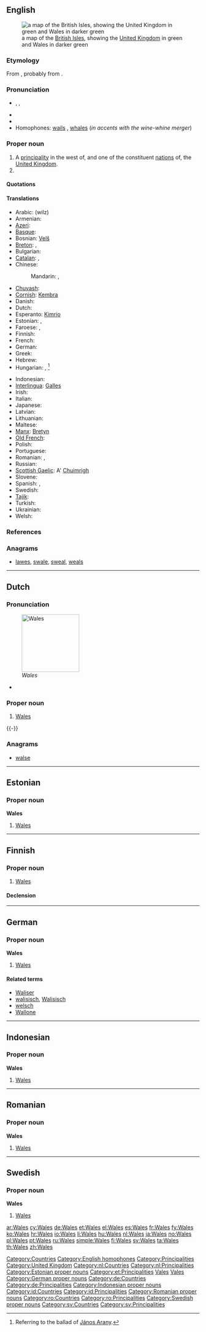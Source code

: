 {{also|wales}}
==English==
[[Image:UK wales.png|thumb|a map of the [[British Isles]], showing the [[United Kingdom]] in green and Wales in darker green]]
===Etymology===
From {{etyl|gem}} {{term|Walha||foreigner}}, probably from {{term|Volcae}}.

===Pronunciation===
* {{a|UK|US}} {{enPR|wālz}}, {{IPA|/weɪlz/}}, {{SAMPA|/weIlz/}}
* {{audio|en-us-Wales.ogg|Audio (US)}}
* {{rhymes|eɪlz}}
* Homophones: [[wail]]s , [[whale]]s (''in accents with the wine-whine merger'')

===Proper noun===
{{en-proper noun}}

# A [[principality]] in the west of, and one of the constituent [[nation]]s of, the [[United Kingdom]].
# {{surname}}

====Quotations====
{{cite-book |title=The Oxford Illustrated Dictionary |page=949 |publisher=Oxford University Press |year=1976 |origyear=1975 |location=Great Britain |author= |passage=Wales (-lz). Principality occupying extreme W. of central southern portion of Gt Britain}}

====Translations====
{{trans-top|a constituent nation of the UK}}
* Arabic: {{Arab|[[ويلز]]}} (wilz) {{f}}
* Armenian: {{t-|hy|Ուելս|tr=Uels}}
* [[Azeri]]: {{t|az|Uels|xs=Azeri}}
* [[Basque]]: {{t+|eu|Gales|xs=Basque}}
* Bosnian: [[Velš]] {{m}}
* [[Breton]]: {{t+|br|Kembre|xs=Breton}}, {{t|br|Bro-Gembre|xs=Breton}}
* Bulgarian: {{t|bg|Уелс|tr=Uéls}}
* [[Catalan]]: {{t-|ca|Gal·les|m}},  {{t|ca|pais de Gal·les|m}}
* Chinese:
*: Mandarin: {{t-|cmn|威爾士|sc=Hani}}, {{t-|cmn|威尔士|tr=Wēiěrshì|sc=Hani}}
* [[Chuvash]]: {{tø|cv|Уэльс|tr=Uɛl’s|sc=Cyrl}}
* [[Cornish]]: [[Kembra]]
* Danish: {{t-|da|Wales}}
* Dutch: {{t+|nl|Wales|n}}
* Esperanto: [[Kimrio]]
* Estonian: {{t+|et|Wales}}, {{t|et|Kõmrimaa}}
* Faroese: {{t-|fo|Wales|xs=Faroese}}, {{t-|fo|Kymru|xs=Faroese}}
* Finnish: {{t+|fi|Wales}}
* French: {{t+|fr|Pays de Galles|m}}
* German: {{t+|de|Wales|n}}
* Greek: {{t+|el|Ουαλία|f|tr=Oualía}}
* Hebrew: {{t|he|וולס|tr=vols}}
* Hungarian: {{t+|hu|Wales}},  {{t|hu|Velsz}} {{qualifier|poetic, archaic}}<ref>Referring to the ballad of [[w:János Arany|János Arany]].</ref>
{{trans-mid}}
* Indonesian: {{t-|id|Wales|xs=Indonesian}}
* [[Interlingua]]: [[Galles]]
* Irish: {{t|ga|Breatain Bheag|f|alt=an Bhreatain Bheag|xs=Irish}}
* Italian: {{t+|it|Galles}}
* Japanese: {{t+|ja|ウェールズ|tr=Wēruzu}}
* Latvian: {{t|lv|Velsa|f|xs=Latvian}}
* Lithuanian: {{t|lt|Velsas|m|xs=Lithuanian}}
* Maltese: {{t-|mt|Wales|xs=Maltese}}
* [[Manx]]: [[Bretyn]]
* [[Old French]]: {{tø|fro|Gales|f}}
* Polish: {{t+|pl|Walia|f}}
* Portuguese: {{t+|pt|País de Gales|m}}
* Romanian: {{t|ro|Ţara Galilor|f}}, {{t-|ro|Wales|n}}
* Russian: {{t-|ru|Уэльс|m|tr=Uɛ́l’s}}
* [[Scottish Gaelic]]: A' [[Cuimrigh|Chuimrigh]] {{f}}
* Slovene: {{t-|sl|Wales|m}}
* Spanish: {{t+|es|Gales}}, {{t-|es|País de Gales|m}}
* Swedish: {{t+|sv|Wales}}
* [[Tajik]]: {{t|tg|Уелс|sc=Cyrl|xs=Tajik}}
* Turkish: {{t+|tr|Galler}}
* Ukrainian: {{t|uk|Уельс|m|tr=Uel’s|xs=Ukrainian}}
* Welsh: {{t+|cy|Cymru|f|xs=Welsh}}
{{trans-bottom}}
{{trans-top|surname}}
{{trans-mid}}
{{trans-bottom}}

===References===
<references/>

===Anagrams===
* [[lawes#English|lawes]], [[swale#English|swale]], [[sweal#English|sweal]], [[weals#English|weals]]

[[Category:Countries]]
[[Category:English homophones]]
[[Category:Principalities]]
[[Category:United Kingdom]]

----

==Dutch==
{{wikipedia|lang=nl}}

===Pronunciation===
[[Image:Flag of Wales.svg|thumb|150px|''Wales'']]
* {{IPA|lang=nl|/ʋeːls/}}

===Proper noun===
{{infl|nl|proper noun|g=n}}

# [[#English|Wales]]

{{-}}

===Anagrams===
* [[walse#Dutch|walse]]

[[Category:nl:Countries]]
[[Category:nl:Principalities]]

----

==Estonian==

===Proper noun===
'''Wales'''

# [[#English|Wales]]

[[Category:Estonian proper nouns]]
[[Category:et:Principalities]]

----

==Finnish==

===Proper noun===
{{infl|fi|proper noun|sort=Vales}}

# [[#English|Wales]]

====Declension====
{{fi-decl-risti|Wales|np=1}}

[[Category:fi:Countries|Vales]]
[[Category:fi:Principalities|Vales]]

----

==German==

===Proper noun===
'''Wales''' {{n}}

# [[#English|Wales]]

====Related terms====
* [[Waliser]]
* [[walisisch]], [[Walisisch]]
* [[welsch]]
* [[Wallone]]

[[Category:German proper nouns]]
[[Category:de:Countries]]
[[Category:de:Principalities]]

----

==Indonesian==

===Proper noun===
'''Wales'''

# [[#English|Wales]]

[[Category:Indonesian proper nouns]]
[[Category:id:Countries]]
[[Category:id:Principalities]]

----

==Romanian==

===Proper noun===
'''Wales'''

# [[#English|Wales]]

[[Category:Romanian proper nouns]]
[[Category:ro:Countries]]
[[Category:ro:Principalities]]

----

==Swedish==

===Proper noun===
'''Wales'''

# [[#English|Wales]]

[[Category:Swedish proper nouns]]
[[Category:sv:Countries]]
[[Category:sv:Principalities]]

[[ar:Wales]]
[[cy:Wales]]
[[de:Wales]]
[[et:Wales]]
[[el:Wales]]
[[es:Wales]]
[[fr:Wales]]
[[fy:Wales]]
[[ko:Wales]]
[[hr:Wales]]
[[io:Wales]]
[[li:Wales]]
[[hu:Wales]]
[[nl:Wales]]
[[ja:Wales]]
[[no:Wales]]
[[pl:Wales]]
[[pt:Wales]]
[[ru:Wales]]
[[simple:Wales]]
[[fi:Wales]]
[[sv:Wales]]
[[ta:Wales]]
[[th:Wales]]
[[zh:Wales]]